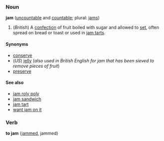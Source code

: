 ===Noun===
'''jam''' ([[uncountable]] and [[countable]]; plural: [[jams]])

# (''British'') A [[confection]] of fruit boiled with sugar and allowed to [[set]], often spread on bread or toast or used in [[jam tart]]s.

====Synonyms====
*[[conserve]]
*(''US'') [[jelly]] (''also used in British English for jam that has been sieved to remove pieces of fruit'')
*[[preserve]]

====See also====
*[[jam roly poly]]
*[[jam sandwich]]
*[[jam tart]]
*[[want jam on it]]

===Verb===
'''to jam''' ([[jammed]], jammed)